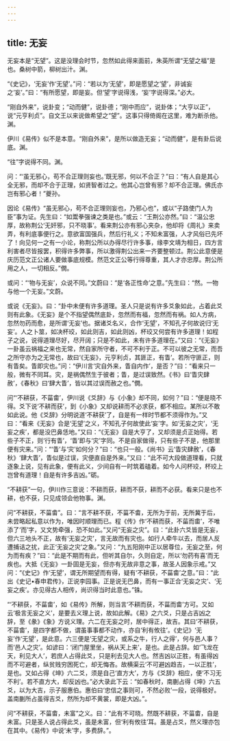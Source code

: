 ```yaml
---
---
---
```

title: 无妄
---







无妄本是“无望”。这是没理会时节，忽然如此得来面前，朱英所谓“无望之福”是也。桑树中箭，柳树出汁。渊。

“《史记》，‘无妄’作‘无望’。”问：“若以为‘无望’，即是愿望之‘望’，非诚妄之‘妄’。”曰：“有所愿望，即是妄。但‘望’字说得浅，‘妄’字说得深。”必大。

“刚自外来”，说卦变；“动而健”，说卦德；“刚中而应”，说卦体；“大亨以正”，说“元亨利贞”。自文王以来说做希望之“望”。这事只得倚阁在这里，难为断杀他。渊。

伊川《易传》似不是本意。“刚自外来”，是所以做造无妄；“动而健”，是有卦后说底。渊。

“往”字说得不同。渊。

问：“‘虽无邪心，苟不合正理则妄也。’既无邪，何以不合正？”曰：“有人自是其心全无邪，而却不合于正理，如贤智者过之。他其心岂曾有邪？却不合正理。佛氏亦岂有邪心者！”夔孙。

因论《易传》“虽无邪心，苟不合正理则妄也，乃邪心也”，或以“子路使门人为臣”事为证。先生曰：“如鬻拳强谏之类是也。”或云：“王荆公亦然。”曰：“温公忠厚，故称荆公‘无奸邪，只不晓事’。看来荆公亦有邪心夹杂，他却将《周礼》来卖弄，有利底事便行之。意欲富国强兵，然后行礼义；不知未富强，人才风俗已先坏了！向见何一之有一小论，称荆公所以办得尽行许多事，缘李文靖为相日，四方言利害者尽皆报罢，积得许多弊事，所以激得荆公出来一齐要整顿过。荆公此意便是庆历范文正公诸人要做事底规模。然范文正公等行得尊重，其人才亦忠厚。荆公所用之人，一切相反。”僩。

或问：“‘物与无妄’，众说不同。”文蔚曰：“是‘各正性命’之意。”先生曰：“然。一物与他一个无妄。”文蔚。

或说《无妄》。曰：“卦中未便有许多道理。圣人只是说有许多爻象如此，占着此爻则有此象。《无妄》是个不指望偶然底卦，忽然而有福，忽然而有祸。如人方病，忽然勿药而愈，是所谓‘无妄’也。据诸爻名义，合作‘无望’，不知孔子何故说归‘无妄’。人之卜筮，如决杯珓，如此则吉，如此则凶，杯珓又何尝有许多道理！如程子之说，说得道理尽好，尽开阔；只是不如此，未有许多道理在。”又曰：“《无妄》一卦虽云祸福之来也无常，然自家所守者，不可不利于正。不可以彼之无常，而吾之所守亦为之无常也，故曰‘《无妄》，元亨利贞，其匪正，有眚’。若所守匪正，则有眚矣。眚即灾也。”问：“伊川言‘灾自外来，眚自内作’，是否？”曰：“看来只一般，微有不同耳。灾，是祸偶然生于彼者；眚，是过误致然。《书》曰‘眚灾肆赦’，《春秋》曰‘肆大眚’，皆以其过误而赦之也。”僩。

问“‘不耕获，不菑畬’，伊川说《爻辞》与《小象》却不同，如何？”曰：“便是晓不得。爻下说‘不耕而获’，到《小象》又却说耕而不必求获，都不相应。某所以不敢如此说。他《爻辞》分明说道‘不耕获’了，自是有一样时节都不须得作为。”又曰：“看来《无妄》合是‘无望’之义，不知孔子何故使此‘妄’字。如‘无妄之灾’，‘无妄之疾’，都是没巴鼻恁地。”又曰：“《无妄》自是大亨了，又却须是贞正始得。若些子不正，则‘行有眚’，‘眚’即与‘灾’字同。不是自家做得，只有些子不是，他那里便有灾来。”问：“‘眚’与‘灾’如何分？”曰：“也只一般。《尚书》云‘眚灾肆赦’，《春秋》‘肆大眚’，眚似是过误，灾便直自是外来。”又曰：“此不可大段做道理看，只就逐象上说，见有此象，便有此义，少间自有一时筑着磕着。如今人问杯珓，杯珓上岂曾有道理！自是有许多吉凶。”砺。

“不耕获”一句，伊川作三意说：不耕而获，耕而不获，耕而不必获。看来只是也不耕，也不获，只见成领会他物事。渊。

问“不耕获，不菑畬”。曰：“言不耕不获，不菑不畬，无所为于前，无所冀于后，未尝略起私意以作为，唯因时顺理而已。程《传》作‘不耕而获，不菑而畬’，不唯添了‘而’字，又文势牵强，恐不如此。”又问“无妄之灾”。曰：“此卦六爻皆是无妄，但六三地头不正，故有‘无妄之灾’，言无故而有灾也。如行人牵牛以去，而居人反遭捕诘之扰，此正‘无妄之灾’之象。”又问：“九五阳刚中正以居尊位，无妄之至，何为而有疾？”曰：“此是不期而有此，但听其自尔，久则自定，所以‘勿药有喜’而无疾也。大抵《无妄》一卦固是无妄，但亦有无故非意之事，故圣人因象示戒。”又问：“《史记》作‘无望’，谓无所期望而有得，疑有‘不耕获，不菑畬’之意。”曰：“此出《史记•春申君传》，正说李园事。正是说无巴鼻，而有一事正合‘无妄之灾’、‘无妄之疾’。亦见得古人相传，尚识得当时此意也。”铢。

“‘不耕获，不菑畬’，如《易传》所解，则当言‘不耕而获，不菑而畬’方可。又如云‘极言无妄之义’，是要去义理上说，故如此解。《易》之六爻，只是占吉凶之辞，至《彖》《象》方说义理。六二在无妄之时，居中得正，故吉。其曰‘不耕获，不菑畬’，是四字都不做，谓虽事事都不动作，亦自‘利有攸往’。《史记》‘无妄’作‘无望’，是此意。六三便是‘无望之灾，或系之牛，行人之得’，何与邑人事？而‘邑人之灾’。如谚曰：‘闭门屋里坐，祸从天上来’，是也。此是占辞。如‘飞龙在天，利见大人’，若庶人占得此爻，只是利去见大人也。然吉凶以正胜，有虽得凶而不可避者，纵贫贱穷困死亡，却无悔吝。故横渠云‘不可避凶趋吉，一以正胜’，是也。又如占得《坤》六二爻，须是自己‘直方大’，方与《爻辞》相应，便‘不习无不利’。若不直方大，却反凶也。”必大录此下云：“如春秋时，南蒯占得《坤》六五爻，以为大吉，示子服惠伯。惠伯曰‘忠信之事则可，不然必败’一段，说得极好。盖南蒯所占虽得吉爻，然所为却不黄裳，即是大凶。”。

问“不耕获，不菑畬，未富”之义。曰：“此有不可晓。然既不耕获，不菑畬，自是未富。只是圣人说占得此爻，虽是未富，但‘利有攸往’耳。虽是占爻，然义理亦包在其中。《易传》中说‘未’字，多费辞。”。